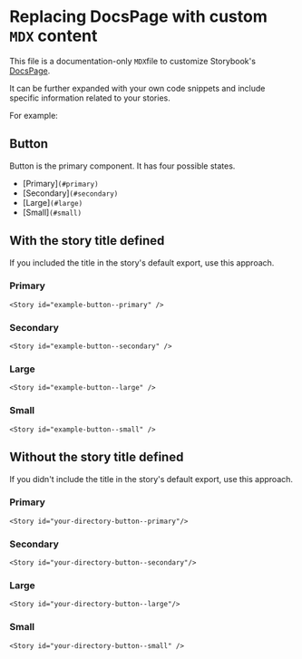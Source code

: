 <!-- Custom-MDX-Documentation.mdx -->

# Replacing DocsPage with custom `MDX` content

This file is a documentation-only `MDX`file to customize Storybook's [DocsPage](https://storybook.js.org/docs/react/writing-docs/docs-page#replacing-docspage).

It can be further expanded with your own code snippets and include specific information related to your stories.

For example:


## Button

Button is the primary component. It has four possible states.

- [Primary]`(#primary)`
- [Secondary]`(#secondary)`
- [Large]`(#large)`
- [Small]`(#small)`

## With the story title defined

If you included the title in the story's default export, use this approach.

### Primary

`<Story id="example-button--primary" />`

### Secondary

`<Story id="example-button--secondary" />`

### Large

`<Story id="example-button--large" />`

### Small

`<Story id="example-button--small" />`

## Without the story title defined

If you didn't include the title in the story's default export, use this approach.

### Primary

`<Story id="your-directory-button--primary"/>`

### Secondary

`<Story id="your-directory-button--secondary"/>`

### Large

`<Story id="your-directory-button--large"/>`

### Small

`<Story id="your-directory-button--small" />`
